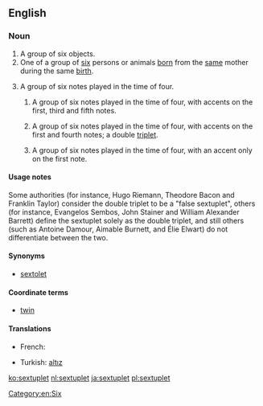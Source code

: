 ==English==
{{wikipedia}}

===Noun===
{{en-noun}}

# A group of six objects.
# One of a group of [[six]] persons or animals [[born]] from the [[same]] mother during the same [[birth]].
# {{context|music}} A group of six notes played in the time of four.
## {{context|music|proscribed}} A group of six notes played in the time of four, with accents on the first, third and fifth notes.
## {{context|music|proscribed}} A group of six notes played in the time of four, with accents on the first and fourth notes; a double [[triplet]].
## {{context|music|proscribed}} A group of six notes played in the time of four, with an accent only on the first note.

====Usage notes====

Some authorities (for instance, Hugo Riemann, Theodore Bacon and Franklin Taylor) consider the double triplet to be a "false sextuplet", others (for instance, Evangelos Sembos, John Stainer and William Alexander Barrett) define the sextuplet solely as the double triplet, and still others (such as Antoine Damour, Aimable Burnett, and Élie Elwart) do not differentiate between the two.

====Synonyms====
* {{sense|six notes played in the time of four}} [[sextolet]]

====Coordinate terms====
* {{sense|one of six born together}} [[twin]] {{coefficient}}

====Translations====
{{trans-top|one of six born together}}
* French: {{t+|fr|sextuplé}}
{{trans-mid}}
* Turkish: [[altız]]
{{trans-bottom}}

[[Category:en:Six]]

[[ko:sextuplet]]
[[nl:sextuplet]]
[[ja:sextuplet]]
[[pl:sextuplet]]